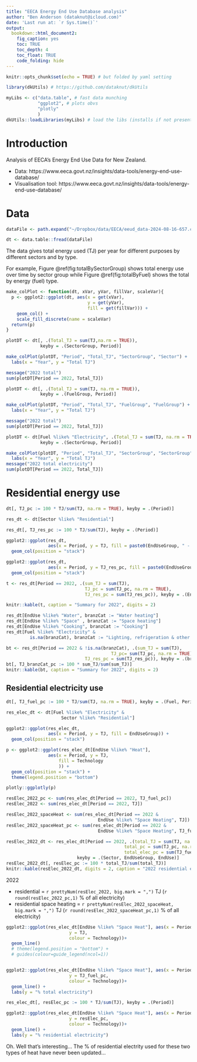 ```yaml
---
title: "EECA Energy End Use Database analysis"
author: "Ben Anderson (dataknut@icloud.com)"
date: 'Last run at: `r Sys.time()`'
output: 
  bookdown::html_document2:
    fig_caption: yes
    toc: TRUE
    toc_depth: 4
    toc_float: TRUE
    code_folding: hide
---
```


```r
knitr::opts_chunk$set(echo = TRUE) # but folded by yaml setting

library(dkUtils) # https://github.com/dataknut/dkUtils

myLibs <- c("data.table", # fast data munching
            "ggplot2", # plots obvs
            "plotly"
            )
dkUtils::loadLibraries(myLibs) # load the libs (installs if not present)
```

# Introduction

Analysis of EECA's Energy End Use Data for New Zealand.

 * Data: https://www.eeca.govt.nz/insights/data-tools/energy-end-use-database/
 * Visualisation tool: https://www.eeca.govt.nz/insights/data-tools/energy-end-use-database/

# Data

```r
dataFile <- path.expand("~/Dropbox/data/EECA/eeud_data-2024-08-16-657.csv")

dt <- data.table::fread(dataFile)

```

The data gives total energy used (TJ) per year for different purposes by different sectors and by type.

For example, Figure \@ref(fig:totalBySectorGroup) shows total energy use over time by sector group while Figure \@ref(fig:totalByFuel) shows the total by energy (fuel) type.

```r

make_colPlot <- function(dt, xVar, yVar, fillVar, scaleVar){
  p <- ggplot2::ggplot(dt, aes(x = get(xVar), 
                               y = get(yVar), 
                               fill = get(fillVar))) +
    geom_col() +
    scale_fill_discrete(name = scaleVar)
  return(p)
}

plotDT <- dt[, .(Total_TJ = sum(TJ,na.rm = TRUE)),
             keyby = .(SectorGroup, Period)]

make_colPlot(plotDT, "Period", "Total_TJ", "SectorGroup", "Sector") +
  labs(x = "Year", y = "Total TJ")

message("2022 total")
sum(plotDT[Period == 2022, Total_TJ])

```

```r

plotDT <- dt[, .(Total_TJ = sum(TJ, na.rm = TRUE)),
             keyby = .(FuelGroup, Period)]

make_colPlot(plotDT, "Period", "Total_TJ", "FuelGroup", "FuelGroup") +
  labs(x = "Year", y = "Total TJ")

message("2022 total")
sum(plotDT[Period == 2022, Total_TJ])

```


```r

plotDT <- dt[Fuel %like% "Electricity", .(Total_TJ = sum(TJ, na.rm = TRUE)),
             keyby = .(SectorGroup, Period)]

make_colPlot(plotDT, "Period", "Total_TJ", "SectorGroup", "SectorGroup") +
  labs(x = "Year", y = "Total TJ")
message("2022 total electricity")
sum(plotDT[Period == 2022, Total_TJ])

```

# Residential energy use


```r
dt[, TJ_pc := 100 * TJ/sum(TJ, na.rm = TRUE), keyby = .(Period)]

res_dt <- dt[Sector %like% "Residential"]

res_dt[, TJ_res_pc := 100 * TJ/sum(TJ), keyby = .(Period)]

ggplot2::ggplot(res_dt,
                aes(x = Period, y = TJ, fill = paste0(EndUseGroup, " - ", Fuel))) +
  geom_col(position = "stack")

ggplot2::ggplot(res_dt,
                aes(x = Period, y = TJ_res_pc, fill = paste0(EndUseGroup, " - ", Fuel))) +
  geom_col(position = "stack")

t <- res_dt[Period == 2022, .(sum_TJ = sum(TJ),
                              TJ_pc = sum(TJ_pc, na.rm = TRUE),
                              TJ_res_pc = sum(TJ_res_pc)), keyby = .(EndUse, Fuel)]

knitr::kable(t, caption = "Summary for 2022", digits = 2)
```

```r
res_dt[EndUse %like% "Water", branzCat := "Water heating"]
res_dt[EndUse %like% "Space" , branzCat := "Space heating"]
res_dt[EndUse %like% "Cooking", branzCat := "Cooking"]
res_dt[Fuel %like% "Electricity" & 
         is.na(branzCat), branzCat := "Lighting, refrigeration & other electricity uses"]

bt <- res_dt[Period == 2022 & !is.na(branzCat), .(sum_TJ = sum(TJ),
                                        TJ_pc= sum(TJ_pc, na.rm = TRUE),
                              TJ_res_pc = sum(TJ_res_pc)), keyby = .(branzCat)]
bt[, TJ_branzCat_pc := 100 * sum_TJ/sum(sum_TJ)]
knitr::kable(bt, caption = "Summary for 2022", digits = 2)
```


## Residential electricity use

```r
dt[, TJ_fuel_pc := 100 * TJ/sum(TJ, na.rm = TRUE), keyby = .(Fuel, Period)]

res_elec_dt <- dt[Fuel %like% "Electricity" &
                     Sector %like% "Residential"]

ggplot2::ggplot(res_elec_dt,
                aes(x = Period, y = TJ, fill = EndUseGroup)) +
  geom_col(position = "stack")

```

```r
p <- ggplot2::ggplot(res_elec_dt[EndUse %like% "Heat"],
                aes(x = Period, y = TJ, 
                    fill = Technology
                    )) +
  geom_col(position = "stack") +
  theme(legend.position = "bottom")

plotly::ggplotly(p)
```

```r
resElec_2022_pc <- sum(res_elec_dt[Period == 2022, TJ_fuel_pc])
resElec_2022 <- sum(res_elec_dt[Period == 2022, TJ])

resElec_2022_spaceHeat <- sum(res_elec_dt[Period == 2022 &
                                   EndUse %like% "Space Heating", TJ])
resElec_2022_spaceHeat_pc <- sum(res_elec_dt[Period == 2022 &
                                   EndUse %like% "Space Heating", TJ_fuel_pc])

resElec_2022_dt <- res_elec_dt[Period == 2022, .(total_TJ = sum(TJ, na.rm = TRUE),
                                             total_pc = sum(TJ_pc, na.rm = TRUE),
                                             total_elec_pc = sum(TJ_fuel_pc, na.rm = TRUE)),
                           keyby = .(Sector, EndUseGroup, EndUse)]
resElec_2022_dt[, resElec_pc := 100 * total_TJ/sum(total_TJ)]
knitr::kable(resElec_2022_dt, digits = 2, caption = "2022 residential electricity use summary")
```

2022

 * residential = `r prettyNum(resElec_2022, big.mark = ",")` TJ (`r round(resElec_2022_pc,1)` % of all electricity)
 * residential space heating = `r prettyNum(resElec_2022_spaceHeat, big.mark = ",")` TJ (`r round(resElec_2022_spaceHeat_pc,1)` % of all electricity)


```r

ggplot2::ggplot(res_elec_dt[EndUse %like% "Space Heat"], aes(x = Period,
                        y = TJ,
                        colour = Technology))+
  geom_line()
  # theme(legend.position = "bottom") +
  # guides(colour=guide_legend(ncol=1))


ggplot2::ggplot(res_elec_dt[EndUse %like% "Space Heat"], aes(x = Period,
                        y = TJ_fuel_pc,
                        colour = Technology))+
  geom_line() +
  labs(y = "% total electricity")

res_elec_dt[, resElec_pc := 100 * TJ/sum(TJ), keyby = .(Period)]

ggplot2::ggplot(res_elec_dt[EndUse %like% "Space Heat"], aes(x = Period,
                        y = resElec_pc,
                        colour = Technology))+
  geom_line() +
  labs(y = "% residential electricity")

```

Oh. Well that's interesting... The % of residential electrity used for these two types of heat have never been updated...
